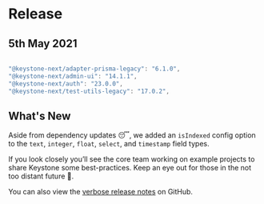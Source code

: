 
# Release

## 5th May 2021

```typescript

"@keystone-next/adapter-prisma-legacy": "6.1.0",
"@keystone-next/admin-ui": "14.1.1",
"@keystone-next/auth": "23.0.0",
"@keystone-next/test-utils-legacy": "17.0.2",
```

## What's New

Aside from dependency updates 😴, we added an `isIndexed` config option to the `text`, `integer`, `float`, `select`, and `timestamp` field types.

If you look closely you’ll see the core team working on example projects to share Keystone some best-practices. Keep an eye out for those in the not too distant future 🔮.

You can also view the [verbose release notes](https://github.com/keystonejs/keystone/releases/tag/2021-05-05) on GitHub.


